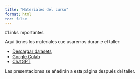 ```yaml
---
title: "Materiales del curso"
format: html
toc: false
---
```


#Links importantes

Aquí tienes los materiales que usaremos durante el taller:

- [Descargar datasets](https://drive.google.com/drive/folders/1sn-wOU9E-ArKLASPcIoNgB_Nhz0Hl27S?usp=sharing)
- [Google Colab](https://colab.research.google.com/)
- [ChatGPT](https://chatgpt.com/)

Las presentaciones se añadirán a esta página después del taller.

